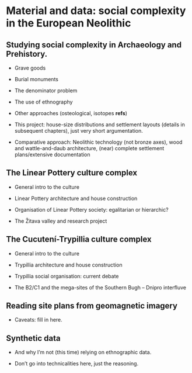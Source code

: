 # Material and data: social complexity in the European Neolithic {#material}

## Studying social complexity in Archaeology and Prehistory. {#complexity-archaeo}

-   Grave goods

-   Burial monuments

-   The denominator problem

-   The use of ethnography

-   Other approaches (osteological, isotopes **refs**)

-   This project: house-size distributions and settlement layouts (details in subsequent chapters), just very short argumentation.

-   Comparative approach: Neolithic technology (not bronze axes), wood and wattle-and-daub architecture, (near) complete settlement plans/extensive documentation

## The Linear Pottery culture complex {#lbk}

-   General intro to the culture

-   Linear Pottery architecture and house construction

-   Organisation of Linear Pottery society: egalitarian or hierarchic?

-   The Žitava valley and research project

## The Cucutení-Trypillia culture complex {#trypillia}

-   General intro to the culture

-   Trypillia architecture and house construction

-   Trypillia social organisation: current debate

-   The B2/C1 and the mega-sites of the Southern Bugh -- Dnipro interfluve

## Reading site plans from geomagnetic imagery

-   Caveats: fill in here.

## Synthetic data

-   And why I'm not (this time) relying on ethnographic data.

-   Don't go into technicalities here, just the reasoning.
